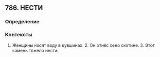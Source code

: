 ## 786. НЕСТИ
### Определение


### Контексты
1. Женщины носят воду в кувшинах. 2. Он отнёс сено скотине. 3. Этот камень тяжело нести.

